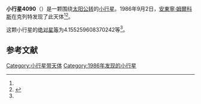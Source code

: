 {{Infobox planet
| bgcolour = #FFFFC0
| name = 4090 Risehvezd
| symbol = 
| image = 
| caption = 
| discovery = yes
| discovery_ref = 
| discoverer = [[安東寧·姆爾科斯|安東寧·姆爾科斯]]
| discovery_site = [[克列特|克列特]] 
| discovered = 1986年9月2日
| designations = yes
| mp_name = 
| named_after = 
| alt_names = 1986 RH1/ 1931 FF / 1971 KB / 1982 KX / 1988 AR3 / 1989 GU
| mp_category = [[主带小行星|主带小行星]]
| orbit_ref = <ref name="a">[http://ssd.jpl.nasa.gov/sbdb.cgi?sstr=4090 4090 Risehvezd] {{Wayback|url=http://ssd.jpl.nasa.gov/sbdb.cgi?sstr=4090 |date=20201124003845 }}，小行星數據庫瀏覽器（JPL Small-Body Database Browser）－[[美国国家航空航天局|美国国家航空航天局]]喷气推进实验室</ref>
| epoch = 2456400.5 (2013年4月18日更新)
| aphelion = {{convert|2.85156162420726|AU|km|3|abbr=on|lk=out}}
| perihelion = {{convert|1.868559473229982|AU|km|3|abbr=on}}
| semimajor = {{convert|2.360060548718621|AU|km|3|abbr=on}}
| eccentricity = 0.208257824
| period = 1324.290137 [[日|日]]<br />3.63[[儒略年|儒略年]]
| avg_speed = 
| inclination = 1.328209358651248
| asc_node = 266.5863626868346
| mean_anomaly = 
| arg_peri = 4.155259608370242
| satellites = 
| physical_characteristics = yes
| dimensions = 
| mass = 
| density = 
| surface_grav = 
| escape_velocity = 
| sidereal_day = 
| axial_tilt = 
| pole_ecliptic_lat = 
| pole_ecliptic_lon = 
| albedo = 
| temperatures= 
| temp_name1 = 
| mean_temp_1 = 
| max_temp_1 = 
| temp_name2 = 
| max_temp_2 = 
| spectral_type = 
| abs_magnitude = 4.155259608370242
}}

'''小行星4090'''（{{lang-en|4090 Risehvezd}}）是一颗围绕[[太阳|太阳]][[公转|公转]]的[[小行星|小行星]]。1986年9月2日，[[安東寧·姆爾科斯|安東寧·姆爾科斯]]在克列特发现了此天体<ref name="a" /><ref>{{cite news|title=小行星列表|url=http://cfa-www.harvard.edu/iau/lists/NumberedMPs.txt|accessdate=2013-07-08|newspaper=哈佛大学|archive-date=2008-05-17|archive-url=https://web.archive.org/web/20080517010638/http://cfa-www.harvard.edu/iau/lists/NumberedMPs.txt|dead-url=no}}</ref>。

这颗小行星的[[绝对星等|绝对星等]]为4.155259608370242等<ref name="a" />。

==参考文献==
{{reflist}}
{{Minor Planet Number|[[小行星4089|小行星4089]]|[[小行星4091|小行星4091]]}}

{{小天体}}

[[Category:小行星带天体|Category:小行星带天体]]
[[Category:1986年发现的小行星|Category:1986年发现的小行星]]

{{asteroid-stub}}
